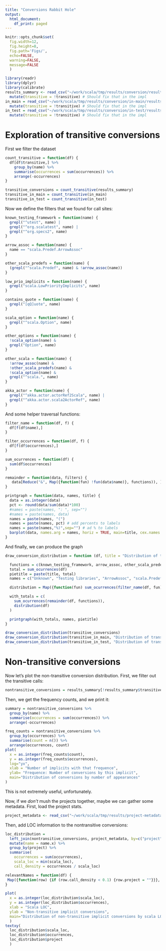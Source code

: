 ```yaml
---
title: "Conversions Rabbit Hole"
output:
  html_document:
    df_print: paged
---
```


```r
knitr::opts_chunk$set(
  fig.width=12, 
  fig.height=8, 
  fig.path='Figs/',
  echo=FALSE,
  warning=FALSE,
  message=FALSE
  )
```

```r
library(readr)
library(dplyr)
library(calibrate)
results_summary <- read_csv("~/work/scala/tmp/results/conversion/results.callsite.summary.csv") %>%
  mutate(transitive = !transitive) # Should fix that in the impl
in_main = read_csv("~/work/scala/tmp/results/conversion/in-main/results.callsite.summary.csv") %>%
  mutate(transitive = !transitive) # Should fix that in the impl
in_test = read_csv("~/work/scala/tmp/results/conversion/in-test/results.callsite.summary.csv") %>%
  mutate(transitive = !transitive) # Should fix that in the impl
``` 

# Exploration of transitive conversions

First we filter the dataset

```r
count_transitive = function(df) {
  df[df$transitive,] %>%
    group_by(name) %>%
    summarise(occurrences = sum(occurrences)) %>%
    arrange(-occurrences)
}

transitive_conversions = count_transitive(results_summary)
transitive_in_main = count_transitive(in_main)
transitive_in_test = count_transitive(in_test)
```

Now we define the filters that we found for call sites:

```r

known_testing_framework = function(name) {
  grepl("^utest", name) |
  grepl("^org.scalatest", name) |
  grepl("^org.specs2", name)
}

arrow_assoc = function(name) {
  name == "scala.Predef.ArrowAssoc"
}

other_scala_predefs = function(name) {
  (grepl("^scala.Predef", name) & !arrow_assoc(name))
}

low_prio_implicits = function(name) {
  grepl("scala.LowPriorityImplicits", name)
}

contains_quote = function(name) {
  grepl("[qQ]uote", name)
}

scala_option = function(name) {
  grepl("^scala.Option", name)
}

other_options = function(name) {
  !scala_option(name) &
  grepl("Option", name)
}

other_scala = function(name) {
  !arrow_assoc(name) &
  !other_scala_predefs(name) &
  !scala_option(name) &
  grepl("^scala.", name)
}

akka_actor = function(name) {
  grepl("^akka.actor.actorRef2Scala", name) |
  grepl("^akka.actor.scala2ActorRef", name)
}
```

And some helper traversal functions:

```r

filter_name = function(df, f) {
  df[f(df$name),]
}

filter_occurrences = function(df, f) {
  df[f(df$occurrences),]
}

sum_ocurrences = function(df) {
  sum(df$occurrences)
}

remainder = function(data, filters) {
   data[Reduce("&", Map({function(fun) !fun(data$name)}, functions)), ]
}

printgraph = function(data, names, title) {
  data = as.integer(data)
  pct <- round(data/sum(data)*100)
  #names = paste(names, ": ", sep="")
  #names = paste(names, data)
  names = paste(names, "(")
  names = paste(names, pct) # add percents to labels
  names = paste(names,"%)",sep="") # ad % to labels
  barplot(data, names.arg = names, horiz = TRUE, main=title, cex.names = 0.6, las = 2)
}
```

And finally, we can produce the graph

```r
draw_conversion_distribution = function (df, title = "Distribution of transitive conversions by use ") {

  functions = c(known_testing_framework, arrow_assoc, other_scala_predefs, low_prio_implicits, contains_quote, scala_option, other_options, other_scala, akka_actor)
  total = sum_ocurrences(df)
  pietitle = paste(title, total)
  names = c("Unknown", "Testing libraries", "ArrowAssoc", "scala.Predef", "scala.LowPriorityImplicits", "Quotes", "Scala Options", "Other Options", "Other scala", "Akka actor <-> scala")

  distribution = Map({function(fun) sum_ocurrences(filter_name(df, fun))}, functions)

  with_totals = c(
    sum_ocurrences(remainder(df, functions)),
    distribution(df)
  )

  printgraph(with_totals, names, pietitle)
}

draw_conversion_distribution(transitive_conversions)
draw_conversion_distribution(transitive_in_main, "Distribution of transitive conversions by use IN MAIN ")
draw_conversion_distribution(transitive_in_test, "Distribution of transitive conversions by use IN TEST ")
```

# Non-transitive conversions

Now let's plot the non-transitive conversion distribution. First, we filter out the transitive calls:

```r
nontransitive_conversions = results_summary[!results_summary$transitive,]
```

Then, we get the frequency counts, and we print it:

```r
summary = nontransitive_conversions %>%
  group_by(name) %>%
  summarise(occurrences = sum(occurrences)) %>%
  arrange(-occurrences)

freq_counts = nontransitive_conversions %>%
  group_by(occurrences) %>%
  summarise(count = n()) %>%
  arrange(occurrences, count)
plot(
  x = as.integer(freq_counts$count),
  y = as.integer(freq_counts$occurrences),
  log="yx", 
  xlab = "Number of implicits with that frequence",
  ylab= "Frequence: Number of conversions by this implicit", 
  main="Distribution of conversions by number of appearances"
)
```

This is not extremely useful, unfortunately.

Now, if we _don't_ mush the projects together, maybe we can gather some metadata. First, load the project stats.

```r
project_metadata <- read_csv("~/work/scala/tmp/results/project-metadata.csv")
```

Then, add LOC information to the nontransitive conversions:

```r
loc_distribution =
  left_join(nontransitive_conversions, project_metadata, by=c("project" = "reponame")) %>%
  mutate(name = name.x) %>%
  group_by(project) %>%
  summarise(
    occurrences = sum(occurrences), 
    scala_loc = min(scala_loc),
    call_density = occurrences / scala_loc)

relevantNames = function(df) {
 Map({function(row) {if (row.call_density < 0.1) {row.project = ""}}}, df)
}

plot(
  x = as.integer(loc_distribution$scala_loc),
  y = as.integer(loc_distribution$occurrences),
  xlab = "Scala LOC", 
  ylab = "Non-transitive implicit conversions", 
  main="Distribution of non-transitive implicit conversions by scala LOC"
  )
textxy(
  loc_distribution$scala_loc,
  loc_distribution$occurrences,
  loc_distribution$project
  )
```
